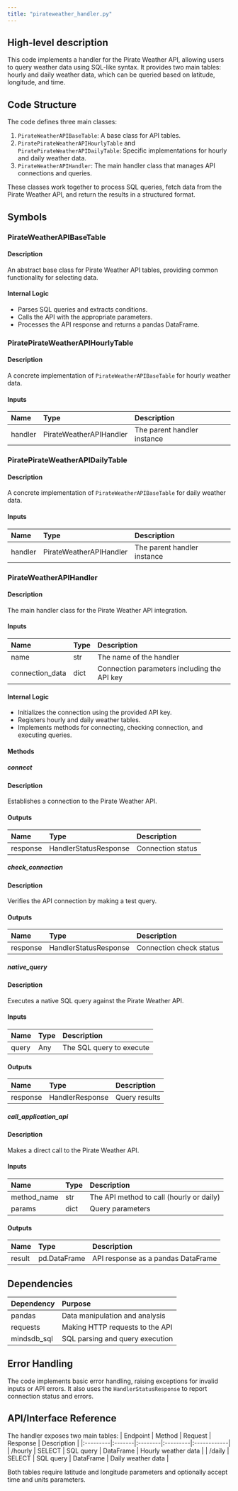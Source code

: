 ```yaml
---
title: "pirateweather_handler.py"
---
```


## High-level description
This code implements a handler for the Pirate Weather API, allowing users to query weather data using SQL-like syntax. It provides two main tables: hourly and daily weather data, which can be queried based on latitude, longitude, and time.

## Code Structure
The code defines three main classes:
1. `PirateWeatherAPIBaseTable`: A base class for API tables.
2. `PiratePirateWeatherAPIHourlyTable` and `PiratePirateWeatherAPIDailyTable`: Specific implementations for hourly and daily weather data.
3. `PirateWeatherAPIHandler`: The main handler class that manages API connections and queries.

These classes work together to process SQL queries, fetch data from the Pirate Weather API, and return the results in a structured format.

## Symbols

### PirateWeatherAPIBaseTable
#### Description
An abstract base class for Pirate Weather API tables, providing common functionality for selecting data.

#### Internal Logic
- Parses SQL queries and extracts conditions.
- Calls the API with the appropriate parameters.
- Processes the API response and returns a pandas DataFrame.

### PiratePirateWeatherAPIHourlyTable
#### Description
A concrete implementation of `PirateWeatherAPIBaseTable` for hourly weather data.

#### Inputs
| Name | Type | Description |
|:-----|:-----|:------------|
| handler | PirateWeatherAPIHandler | The parent handler instance |

### PiratePirateWeatherAPIDailyTable
#### Description
A concrete implementation of `PirateWeatherAPIBaseTable` for daily weather data.

#### Inputs
| Name | Type | Description |
|:-----|:-----|:------------|
| handler | PirateWeatherAPIHandler | The parent handler instance |

### PirateWeatherAPIHandler
#### Description
The main handler class for the Pirate Weather API integration.

#### Inputs
| Name | Type | Description |
|:-----|:-----|:------------|
| name | str | The name of the handler |
| connection_data | dict | Connection parameters including the API key |

#### Internal Logic
- Initializes the connection using the provided API key.
- Registers hourly and daily weather tables.
- Implements methods for connecting, checking connection, and executing queries.

#### Methods

##### connect
#### Description
Establishes a connection to the Pirate Weather API.

#### Outputs
| Name | Type | Description |
|:-----|:-----|:------------|
| response | HandlerStatusResponse | Connection status |

##### check_connection
#### Description
Verifies the API connection by making a test query.

#### Outputs
| Name | Type | Description |
|:-----|:-----|:------------|
| response | HandlerStatusResponse | Connection check status |

##### native_query
#### Description
Executes a native SQL query against the Pirate Weather API.

#### Inputs
| Name | Type | Description |
|:-----|:-----|:------------|
| query | Any | The SQL query to execute |

#### Outputs
| Name | Type | Description |
|:-----|:-----|:------------|
| response | HandlerResponse | Query results |

##### call_application_api
#### Description
Makes a direct call to the Pirate Weather API.

#### Inputs
| Name | Type | Description |
|:-----|:-----|:------------|
| method_name | str | The API method to call (hourly or daily) |
| params | dict | Query parameters |

#### Outputs
| Name | Type | Description |
|:-----|:-----|:------------|
| result | pd.DataFrame | API response as a pandas DataFrame |

## Dependencies
| Dependency | Purpose |
|:-----------|:--------|
| pandas | Data manipulation and analysis |
| requests | Making HTTP requests to the API |
| mindsdb_sql | SQL parsing and query execution |

## Error Handling
The code implements basic error handling, raising exceptions for invalid inputs or API errors. It also uses the `HandlerStatusResponse` to report connection status and errors.

## API/Interface Reference
The handler exposes two main tables:
| Endpoint | Method | Request | Response | Description |
|:---------|:-------|:--------|:---------|:------------|
| /hourly | SELECT | SQL query | DataFrame | Hourly weather data |
| /daily | SELECT | SQL query | DataFrame | Daily weather data |

Both tables require latitude and longitude parameters and optionally accept time and units parameters.